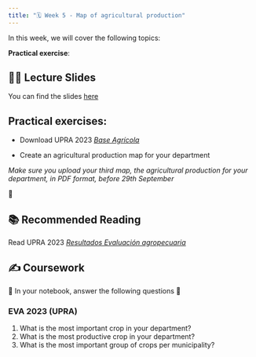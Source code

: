 ```yaml
---
title: "🗓️ Week 5 - Map of agricultural production"
---
```


In this week, we will cover the following topics:

**Practical  exercise**:

## 👨‍🏫 Lecture Slides 

You can find the slides [here](https://drive.google.com/file/d/1g0TeZ5mxM9MOpV8pjDzbTVUmvHwF5NDa/view?usp=sharing)


## **Practical exercises**:

-  Download UPRA 2023 [*Base Agrícola*](https://upra.gov.co/en/Evas_Documentos/Base%20agri%CC%81cola%202019%20-%202023.xlsx)

-  Create an agricultural production map for your department

*Make sure you upload your third map, the agricultural production for your department, in PDF format, before   29th September*

🎥 

## 📚 Recommended Reading 

Read UPRA 2023 [*Resultados Evaluación agropecuaria*](https://upra.gov.co/en/Evas_Documentos/Resultados%20Evaluaciones%20Agropecuarias%202023.pdf)

## ✍️ Coursework

🚧 In your  notebook,  answer the following questions 🚧

### EVA 2023 (UPRA)
::: {.callout-important collapse=true}
1. What is the most important crop in your department?
2. What is the most productive crop in your department?
3. What is the most important group of crops per municipality?
:::




